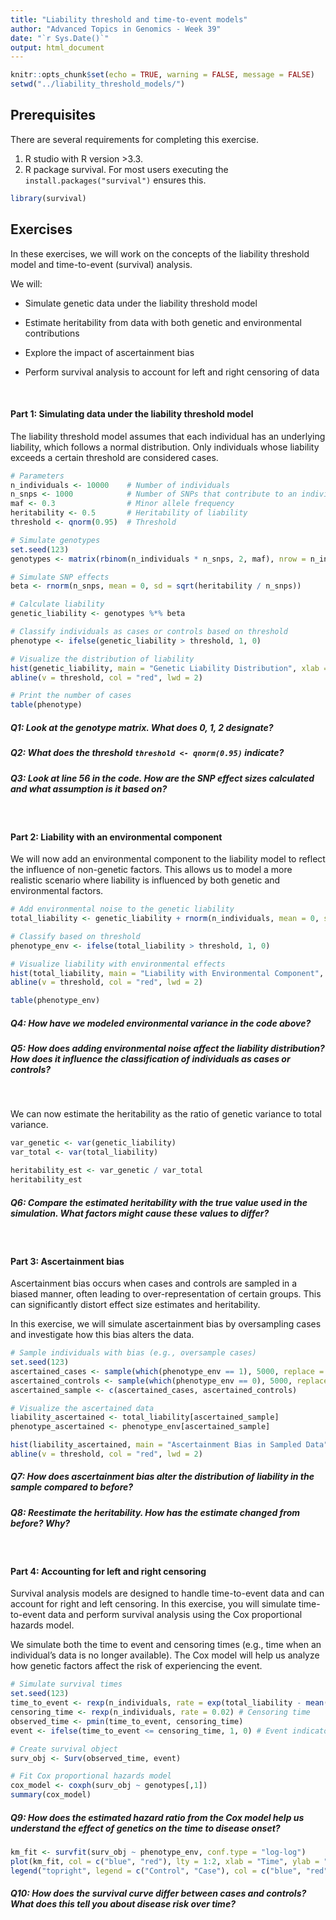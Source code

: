 ---
title: "Liability threshold and time-to-event models"
author: "Advanced Topics in Genomics - Week 39"
date: "`r Sys.Date()`"
output: html_document
---

```{r setup, include=FALSE}
knitr::opts_chunk$set(echo = TRUE, warning = FALSE, message = FALSE)
setwd("../liability_threshold_models/")
```

## Prerequisites
There are several requirements for completing this exercise.

1.  R studio with R version \>3.3.
2.  R package survival. For most users executing the `install.packages("survival")` ensures this.

```{r, echo = FALSE}
library(survival)
```

## Exercises

In these exercises, we will work on the concepts of the liability threshold model and time-to-event (survival) analysis.

We will:
 
 - Simulate genetic data under the liability threshold model
 
 - Estimate heritability from data with both genetic and environmental contributions
 
 - Explore the impact of ascertainment bias

 - Perform survival analysis to account for left and right censoring of data  

<br>

#### Part 1: Simulating data under the liability threshold model

The liability threshold model assumes that each individual has an underlying liability, which follows a normal distribution. Only individuals whose liability exceeds a certain threshold are considered cases.

```{r}

# Parameters
n_individuals <- 10000    # Number of individuals
n_snps <- 1000            # Number of SNPs that contribute to an individuals liability
maf <- 0.3                # Minor allele frequency
heritability <- 0.5       # Heritability of liability
threshold <- qnorm(0.95)  # Threshold 

# Simulate genotypes
set.seed(123)
genotypes <- matrix(rbinom(n_individuals * n_snps, 2, maf), nrow = n_individuals, ncol = n_snps)

# Simulate SNP effects
beta <- rnorm(n_snps, mean = 0, sd = sqrt(heritability / n_snps))

# Calculate liability
genetic_liability <- genotypes %*% beta

# Classify individuals as cases or controls based on threshold
phenotype <- ifelse(genetic_liability > threshold, 1, 0)

# Visualize the distribution of liability
hist(genetic_liability, main = "Genetic Liability Distribution", xlab = "Liability", xlim = c(-3, 3), breaks = 30, col = "lightblue")
abline(v = threshold, col = "red", lwd = 2)

# Print the number of cases
table(phenotype)


```
##### Q1: Look at the genotype matrix. What does 0, 1, 2 designate?

##### Q2: What does the threshold `threshold <- qnorm(0.95) ` indicate?

##### Q3: Look at line 56 in the code. How are the SNP effect sizes calculated and what assumption is it based on?

<br>

#### Part 2: Liability with an environmental component

We will now add an environmental component to the liability model to reflect the influence of non-genetic factors. This allows us to model a more realistic scenario where liability is influenced by both genetic and environmental factors.

```{r}
# Add environmental noise to the genetic liability
total_liability <- genetic_liability + rnorm(n_individuals, mean = 0, sd = sqrt(1 - heritability))

# Classify based on threshold
phenotype_env <- ifelse(total_liability > threshold, 1, 0)

# Visualize liability with environmental effects
hist(total_liability, main = "Liability with Environmental Component", xlab = "Liability", xlim = c(-3, 3), breaks = 30, col = "lightgreen")
abline(v = threshold, col = "red", lwd = 2)

table(phenotype_env)

```
##### Q4: How have we modeled environmental variance in the code above?

##### Q5: How does adding environmental noise affect the liability distribution? How does it influence the classification of individuals as cases or controls?

<br>

We can now estimate the heritability as the ratio of genetic variance to total variance.
```{r}

var_genetic <- var(genetic_liability)
var_total <- var(total_liability)

heritability_est <- var_genetic / var_total
heritability_est


```
##### Q6: Compare the estimated heritability with the true value used in the simulation. What factors might cause these values to differ?

<br>

#### Part 3: Ascertainment bias

Ascertainment bias occurs when cases and controls are sampled in a biased manner, often leading to over-representation of certain groups. This can significantly distort effect size estimates and heritability. 

In this exercise, we will simulate ascertainment bias by oversampling cases and investigate how this bias alters the data.

```{r}
# Sample individuals with bias (e.g., oversample cases)
set.seed(123)
ascertained_cases <- sample(which(phenotype_env == 1), 5000, replace = TRUE)
ascertained_controls <- sample(which(phenotype_env == 0), 5000, replace = TRUE)
ascertained_sample <- c(ascertained_cases, ascertained_controls)

# Visualize the ascertained data
liability_ascertained <- total_liability[ascertained_sample]
phenotype_ascertained <- phenotype_env[ascertained_sample]

hist(liability_ascertained, main = "Ascertainment Bias in Sampled Data", xlab = "Liability", xlim = c(-3, 3), breaks = 30, col = "lightcoral")
abline(v = threshold, col = "red", lwd = 2)


```

##### Q7: How does ascertainment bias alter the distribution of liability in the sample compared to before?

##### Q8: Reestimate the heritability. How has the estimate changed from before? Why?


<br>

#### Part 4: Accounting for left and right censoring
Survival analysis models are designed to handle time-to-event data and can account for right and left censoring. In this exercise, you will simulate time-to-event data and perform survival analysis using the Cox proportional hazards model.

We simulate both the time to event and censoring times (e.g., time when an individual's data is no longer available). The Cox model will help us analyze how genetic factors affect the risk of experiencing the event.

```{r}

# Simulate survival times
set.seed(123)
time_to_event <- rexp(n_individuals, rate = exp(total_liability - mean(total_liability)))
censoring_time <- rexp(n_individuals, rate = 0.02) # Censoring time
observed_time <- pmin(time_to_event, censoring_time)
event <- ifelse(time_to_event <= censoring_time, 1, 0) # Event indicator

# Create survival object
surv_obj <- Surv(observed_time, event)

# Fit Cox proportional hazards model
cox_model <- coxph(surv_obj ~ genotypes[,1])
summary(cox_model)


```
##### Q9: How does the estimated hazard ratio from the Cox model help us understand the effect of genetics on the time to disease onset?

```{r}
km_fit <- survfit(surv_obj ~ phenotype_env, conf.type = "log-log")
plot(km_fit, col = c("blue", "red"), lty = 1:2, xlab = "Time", ylab = "Survival Probability", main = "Kaplan-Meier Curve by Phenotype")
legend("topright", legend = c("Control", "Case"), col = c("blue", "red"), lty = 1:2)

```

##### Q10: How does the survival curve differ between cases and controls? What does this tell you about disease risk over time?

